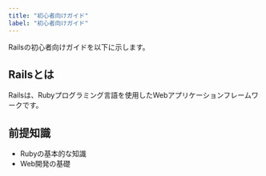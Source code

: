 ```yaml
---
title: "初心者向けガイド"
label: "初心者向けガイド"
---
```


Railsの初心者向けガイドを以下に示します。

## Railsとは

Railsは、Rubyプログラミング言語を使用したWebアプリケーションフレームワークです。

## 前提知識

- Rubyの基本的な知識
- Web開発の基礎
